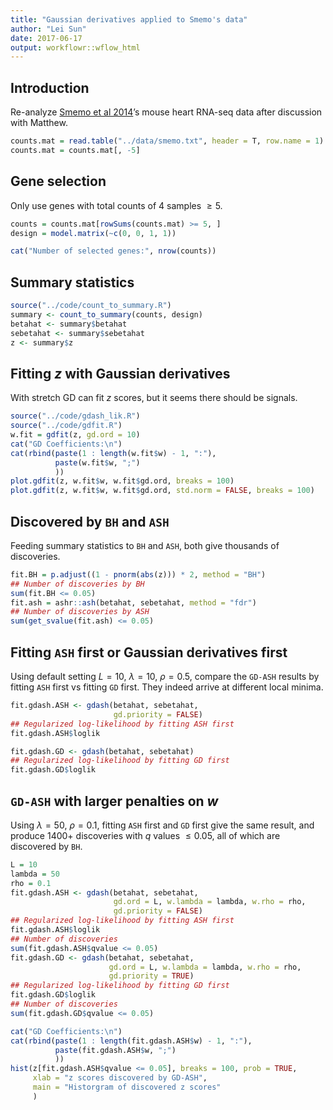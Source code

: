 ```yaml
---
title: "Gaussian derivatives applied to Smemo's data"
author: "Lei Sun"
date: 2017-06-17
output: workflowr::wflow_html
---
```






## Introduction

Re-analyze [Smemo et al 2014](http://www.nature.com/nature/journal/v507/n7492/abs/nature13138.html)'s mouse heart RNA-seq data after discussion with Matthew.

```r
counts.mat = read.table("../data/smemo.txt", header = T, row.name = 1)
counts.mat = counts.mat[, -5]
```

## Gene selection

Only use genes with total counts of $4$ samples $\geq 5$.

```r
counts = counts.mat[rowSums(counts.mat) >= 5, ]
design = model.matrix(~c(0, 0, 1, 1))
```

```r
cat("Number of selected genes:", nrow(counts))
```

## Summary statistics

```r
source("../code/count_to_summary.R")
summary <- count_to_summary(counts, design)
betahat <- summary$betahat
sebetahat <- summary$sebetahat
z <- summary$z
```

## Fitting $z$ with Gaussian derivatives

With stretch GD can fit $z$ scores, but it seems there should be signals.

```r
source("../code/gdash_lik.R")
source("../code/gdfit.R")
w.fit = gdfit(z, gd.ord = 10)
cat("GD Coefficients:\n")
cat(rbind(paste(1 : length(w.fit$w) - 1, ":"),
          paste(w.fit$w, ";")
          ))
plot.gdfit(z, w.fit$w, w.fit$gd.ord, breaks = 100)
plot.gdfit(z, w.fit$w, w.fit$gd.ord, std.norm = FALSE, breaks = 100)
```

## Discovered by `BH` and `ASH`

Feeding summary statistics to `BH` and `ASH`, both give thousands of discoveries.

```r
fit.BH = p.adjust((1 - pnorm(abs(z))) * 2, method = "BH")
## Number of discoveries by BH
sum(fit.BH <= 0.05)
fit.ash = ashr::ash(betahat, sebetahat, method = "fdr")
## Number of discoveries by ASH
sum(get_svalue(fit.ash) <= 0.05)
```

## Fitting `ASH` first or Gaussian derivatives first

Using default setting $L = 10$, $\lambda = 10$, $\rho = 0.5$, compare the `GD-ASH` results by fitting `ASH` first vs fitting `GD` first.  They indeed arrive at different local minima.

```r
fit.gdash.ASH <- gdash(betahat, sebetahat,
                       gd.priority = FALSE)
## Regularized log-likelihood by fitting ASH first
fit.gdash.ASH$loglik

fit.gdash.GD <- gdash(betahat, sebetahat)
## Regularized log-likelihood by fitting GD first
fit.gdash.GD$loglik
```

## `GD-ASH` with larger penalties on $w$

Using $\lambda = 50$, $\rho = 0.1$, fitting `ASH` first and `GD` first give the same result, and produce 1400+ discoveries with $q$ values $\leq 0.05$, all of which are discovered by `BH`.

```r
L = 10
lambda = 50
rho = 0.1
fit.gdash.ASH <- gdash(betahat, sebetahat,
                       gd.ord = L, w.lambda = lambda, w.rho = rho,
                       gd.priority = FALSE)
## Regularized log-likelihood by fitting ASH first
fit.gdash.ASH$loglik
## Number of discoveries
sum(fit.gdash.ASH$qvalue <= 0.05)
fit.gdash.GD <- gdash(betahat, sebetahat,
                      gd.ord = L, w.lambda = lambda, w.rho = rho,
                      gd.priority = TRUE)
## Regularized log-likelihood by fitting GD first
fit.gdash.GD$loglik
## Number of discoveries
sum(fit.gdash.GD$qvalue <= 0.05)
```

```r
cat("GD Coefficients:\n")
cat(rbind(paste(1 : length(fit.gdash.ASH$w) - 1, ":"),
          paste(fit.gdash.ASH$w, ";")
          ))
hist(z[fit.gdash.ASH$qvalue <= 0.05], breaks = 100, prob = TRUE,
     xlab = "z scores discovered by GD-ASH",
     main = "Historgram of discovered z scores"
     )
```




